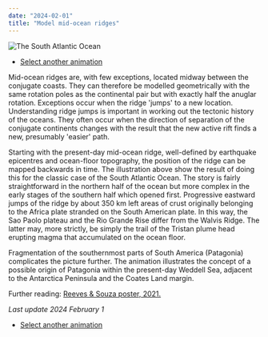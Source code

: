 ```yaml
---
date: "2024-02-01"
title: "Model mid-ocean ridges"
---
```


![The South Atlantic Ocean](http://www.reeves.nl/upload/SouthAtlantic3-60pc.gif)

* [Select another animation](../animations)

Mid-ocean ridges are, with few exceptions, located midway between the conjugate coasts.  They can therefore be modelled
geometrically with the same rotation poles as the continental pair but with exactly half the anuglar rotation. Exceptions occur when the ridge 'jumps'
to a new location.  Understanding ridge jumps is important in working out the tectonic history of the oceans.  They often occur when the direction 
of separation of the conjugate continents changes with the result that the new active rift finds a new, presumably 'easier' path.

Starting with the present-day mid-ocean ridge, well-defined by earthquake epicentres and ocean-floor topography, the position of the ridge can be 
mapped backwards in time.  The illustration above show the result of doing this for the classic case of the South Atlantic Ocean.  The story is fairly 
straightforward in the northern half of the ocean but more complex in the early stages of the southern half which opened first. Progressive eastward 
jumps of the ridge by about 350 km left areas of crust originally belonging to the Africa plate stranded on the South American plate.  In this way, the 
Sao Paolo plateau and the Rio Grande Rise differ from the Walvis Ridge.  The latter may, more strictly, be simply the trail of the Tristan plume head erupting 
magma that accumulated on the ocean floor.

Fragmentation of the southernmost parts of South America (Patagonia) complicates the picture further.  The animation illustrates the concept of a 
possible origin of Patagonia within the present-day Weddell Sea, adjacent to the Antarctica Peninsula and the Coates Land margin.

Further reading: [Reeves & Souza poster, 2021.](https://www.reeves.nl/upload/2021a-reeves&souza-NACgeo.pdf)

*Last update 2024 February 1*


* [Select another animation](../animations)
